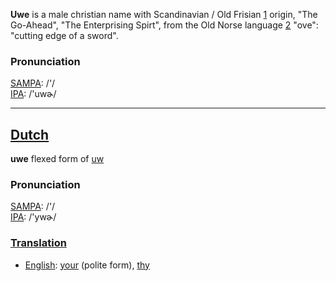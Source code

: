 '''Uwe''' is a male christian name with Scandinavian / Old Frisian  [http://www.wikipedia.org/wiki/Frisian_language] origin, "The Go-Ahead", "The Enterprising Spirt", from the Old Norse language [http://www.wikipedia.org/wiki/Old-Norse] "ove": "cutting edge of a sword".

===Pronunciation===
[[w:SAMPA|SAMPA]]: /'/<br>
[[w:IPA|IPA]]: /'uwɚ/

----

==[[Dutch]]==

'''uwe''' flexed form of [[uw]]

===Pronunciation===
[[w:SAMPA|SAMPA]]: /'/<br>
[[w:IPA|IPA]]: /'ywɚ/

===[[Translation]]===
*[[English]]: [[your]] (polite form), [[thy]]